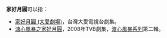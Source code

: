'''家好月圓'''可以指：
*[[家好月圓_(大愛劇場)|家好月圓 (大愛劇場)]]，台灣大愛電視台劇集。
*[[溏心風暴之家好月圓|溏心風暴之家好月圓]]，2008年TVB劇集，[[溏心風暴系列|溏心風暴系列]]第二輯。
{{disambig|cat=四字作品消歧義}}